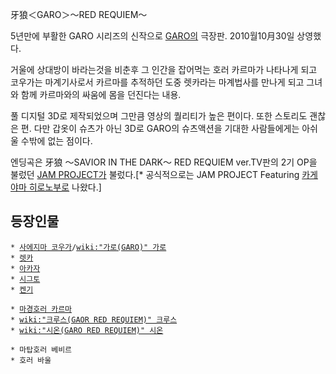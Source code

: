 牙狼＜GARO＞～RED REQUIEM～

5년만에 부활한 GARO 시리즈의 신작으로 [[GARO]]의 극장판. 2010월10月30일 상영했다.

거울에 상대방이 바라는것을 비춘후 그 인간을 잡어먹는 호러 카르마가 나타나게 되고 코우가는 마계기사로서 카르마를 추적하던 도중 렛카라는 마계법사를 만나게 되고 그녀와 함께 카르마와의 싸움에 몸을 던진다는 내용.

풀 디지털 3D로 제작되었으며 그만큼 영상의 퀄리티가 높은 편이다. 또한 스토리도 괜찮은 편. 다만 갑옷이 슈츠가 아닌 3D로 GARO의 슈츠액션을 기대한 사람들에게는 아쉬울 수밖에 없는 점이다.

엔딩곡은 牙狼 〜SAVIOR IN THE DARK〜 RED REQUIEM ver.TV판의 2기 OP을 불렀던 [[JAM PROJECT]]가 불렀다.[* 공식적으로는 JAM PROJECT Featuring [[카게야마 히로노부]]로 나왔다.]

== 등장인물 ==
 * [[사에지마 코우가]]/[[wiki:"가로(GARO)" 가로]] 
 * [[렛카]]
 * [[아카자]]
 * [[시그토]]
 * [[켄기]]

 * [[마경호러 카르마]]
 * [[wiki:"크루스(GAOR RED REQUIEM)" 크루스]] 
 * [[wiki:"시온(GARO RED REQUIEM)" 시온]]

 * 마탑호러 베비르
 * 호러 바울
